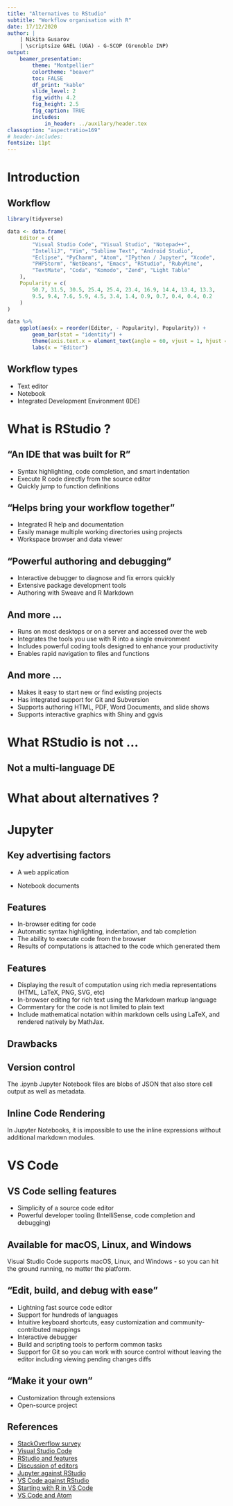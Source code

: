 ```yaml
---
title: "Alternatives to RStudio"
subtitle: "Workflow organisation with R"
date: 17/12/2020
author: |
    | Nikita Gusarov
    | \scriptsize GAEL (UGA) - G-SCOP (Grenoble INP)
output: 
    beamer_presentation:
        theme: "Montpellier"
        colortheme: "beaver"
        toc: FALSE
        df_print: "kable"
        slide_level: 2
        fig_width: 4.2
        fig_height: 2.5
        fig_caption: TRUE
        includes:
            in_header: ../auxilary/header.tex
classoption: "aspectratio=169"
# header-includes: 
fontsize: 11pt 
---
```


# Introduction

## Workflow

```r
library(tidyverse)
```

<!-- 
Insert here RStudio, Atom, Jupyter, VSCode, ...

Speak about: the aim of this presentation, objectives, etc

- Present the problematics of the IDE choice
- Remind about tastes
- Remond about the absence of the absolute choice
-->

```r
data <- data.frame(
    Editor = c(
        "Visual Studio Code", "Visual Studio", "Notepad++", 
        "IntelliJ", "Vim", "Sublime Text", "Android Studio", 
        "Eclipse", "PyCharm", "Atom", "IPython / Jupyter", "Xcode", 
        "PHPStorm", "NetBeans", "Emacs", "RStudio", "RubyMine", 
        "TextMate", "Coda", "Komodo", "Zend", "Light Table"
    ),
    Popularity = c(
        50.7, 31.5, 30.5, 25.4, 25.4, 23.4, 16.9, 14.4, 13.4, 13.3, 
        9.5, 9.4, 7.6, 5.9, 4.5, 3.4, 1.4, 0.9, 0.7, 0.4, 0.4, 0.2 
    )
)

data %>% 
    ggplot(aes(x = reorder(Editor, - Popularity), Popularity)) + 
        geom_bar(stat = "identity") +
        theme(axis.text.x = element_text(angle = 60, vjust = 1, hjust = 1)) + 
        labs(x = "Editor")
```

## Workflow types

- Text editor
- Notebook
- Integrated Development Environment (IDE)

## 

\vspace*{-10.6mm}\hspace*{-\beamerleftmargin}\hspace*{-1.5mm}
\fullframegraphic{"../captures/Capture d’écran (0)"}

## 

\vspace*{-10.6mm}\hspace*{-\beamerleftmargin}\hspace*{-1.5mm}
\fullframegraphic{"../captures/Capture d’écran (1)"}

## 

\vspace*{-10.6mm}\hspace*{-\beamerleftmargin}\hspace*{-1.5mm}
\fullframegraphic{"../captures/Capture d’écran (3)"}



# What is RStudio ?

##

\vspace*{-10.6mm}\hspace*{-\beamerleftmargin}\hspace*{-1.5mm}
\fullframegraphic{"../captures/Capture d’écran (2)"}

## "An IDE that was built for R"

- Syntax highlighting, code completion, and smart indentation
- Execute R code directly from the source editor
- Quickly jump to function definitions

## "Helps bring your workflow together"

- Integrated R help and documentation
- Easily manage multiple working directories using projects
- Workspace browser and data viewer

## "Powerful authoring and debugging"

- Interactive debugger to diagnose and fix errors quickly
- Extensive package development tools
- Authoring with Sweave and R Markdown

## And more ...

- Runs on most desktops or on a server and accessed over the web
- Integrates the tools you use with R into a single environment
- Includes powerful coding tools designed to enhance your productivity
- Enables rapid navigation to files and functions

## And more ...

- Makes it easy to start new or find existing projects
- Has integrated support for Git and Subversion
- Supports authoring HTML, PDF, Word Documents, and slide shows
- Supports interactive graphics with Shiny and ggvis

## 

\vspace*{-10.6mm}\hspace*{-\beamerleftmargin}\hspace*{-1.5mm}
\fullframegraphic{"../captures/Capture d’écran (3)"}



# What RStudio is not ...

## Not a multi-language DE 

\vspace*{-10.6mm}\hspace*{-\beamerleftmargin}\hspace*{-1.5mm}
\fullframegraphic{"../captures/Capture d’écran (12)"}

<!-- 
Add here some information about the alternative languages
-->



# What about alternatives ?



# Jupyter

## 

\vspace*{-10.6mm}\hspace*{-\beamerleftmargin}\hspace*{-1.5mm}
\fullframegraphic{"../captures/Capture d’écran (15)"}

## Key advertising factors

<!--
The notebook extends the console-based approach to interactive computing in a qualitatively new direction, providing a web-based application suitable for capturing the whole computation process: developing, documenting, and executing code, as well as communicating the results. 
The Jupyter notebook combines two components:
-->

* A web application 

<!--
a browser-based tool for interactive authoring of documents which combine explanatory text, mathematics, computations and their rich media output.
-->

* Notebook documents

<!--
a representation of all content visible in the web application, including inputs and outputs of the computations, explanatory text, mathematics, images, and rich media representations of objects.
-->

## Features

- In-browser editing for code
- Automatic syntax highlighting, indentation, and tab completion
- The ability to execute code from the browser
- Results of computations is attached to the code which generated them

## Features 

- Displaying the result of computation using rich media representations (HTML, LaTeX, PNG, SVG, etc) 
- In-browser editing for rich text using the Markdown markup language
- Commentary for the code is not limited to plain text
- Include mathematical notation within markdown cells using LaTeX, and rendered natively by MathJax.

<!-- Add here some screenshots / pics for clarity -->

## 

\vspace*{-10.6mm}\hspace*{-\beamerleftmargin}\hspace*{-1.5mm}
\fullframegraphic{"../captures/Capture d’écran (1)"}

## Drawbacks 

## Version control

<!--
Aff screenshot

Version control of files with tools such as git is important as it both maintains an explorable database of changes to the code files and also improves collaboration by using a centralized server (e.g. GitHub) where anyone with access to the repository can pull and push changes to the code. In the data science world, large startups such as Stripe and Airbnb have seen a lot of success with this approach.

RStudio incidentally has a native git client for tracking and committing changes to a .Rmd file, which is easy since .Rmd files are effectively plain text files where you can see differences between versions at a per-line level. (You may not want to store the changes to the generated .nb.html Notebook since they will be large and redundant to the changes made in the corresponding .Rmd; I recommend adding a *.nb.html rule to a .gitignore file during analysis).
-->

The .ipynb Jupyter Notebook files are blobs of JSON that also store cell output as well as metadata. 

<!--
This can cause the git database to balloon and makes reading per-line diffs hard if not impossible.

On Hacker News, the version control issues in Jupyter are a common complaint, however a Jupyter developer noted of a possibility of working with RStudio on solving this issue.
-->

##

\vspace*{-10.6mm}\hspace*{-\beamerleftmargin}\hspace*{-1.5mm}
\fullframegraphic{"../captures/Capture d’écran (14)"}

## Inline Code Rendering

<!--
Add image

A common practice in Jupyter Notebooks is to print common values as a part of a write-up or testing statistical code. 
-->

In Jupyter Notebooks, it is impossible to use the inline expressions without additional markdown modules.

<!--
In R Notebooks, you can skip a step by calling such print statements in-line in the Markdown text, which will then be rendered with the Notebook. This also avoids hard-coding such numbers in
-->



# VS Code 

## 

\vspace*{-10.6mm}\hspace*{-\beamerleftmargin}\hspace*{-1.5mm}
\fullframegraphic{"../captures/Capture d’écran (4)"}

## VS Code selling features

- Simplicity of a source code editor 
- Powerful developer tooling (IntelliSense, code completion and debugging)

## Available for macOS, Linux, and Windows

Visual Studio Code supports macOS, Linux, and Windows - so you can hit the ground running, no matter the platform.

## "Edit, build, and debug with ease"

- Lightning fast source code editor
- Support for hundreds of languages
- Intuitive keyboard shortcuts, easy customization and community-contributed mappings
- Interactive debugger
- Build and scripting tools to perform common tasks
- Support for Git so you can work with source control without leaving the editor including viewing pending changes diffs

## "Make it your own"

- Customization through extensions
- Open-source project

## 

\vspace*{-10.6mm}\hspace*{-\beamerleftmargin}\hspace*{-1.5mm}
\fullframegraphic{"../captures/Capture d’écran (5)"}

## 

\vspace*{-10.6mm}\hspace*{-\beamerleftmargin}\hspace*{-1.5mm}
\fullframegraphic{"../captures/Capture d’écran (6)"}

## 

\vspace*{-10.6mm}\hspace*{-\beamerleftmargin}\hspace*{-1.5mm}
\fullframegraphic{"../captures/Capture d’écran (8)"}

## 

\vspace*{-10.6mm}\hspace*{-\beamerleftmargin}\hspace*{-1.5mm}
\fullframegraphic{"../captures/Capture d’écran (13)"}

## References 

\small 

- [StackOverflow survey](https://insights.stackoverflow.com/survey/2019#technology-_-most-popular-development-environments)
- [Visual Studio Code](https://code.visualstudio.com/docs/editor/whyvscode)
- [RStudio and features](https://rstudio.com/products/rstudio/features/)
- [Discussion of editors](https://forums.fast.ai/t/text-editor-vs-jupyter-notebook-vs-ides/22069)
- [Jupyter against RStudio](https://stackshare.io/stackups/jupyter-vs-rstudio)
- [VS Code against RStudio](https://stackshare.io/stackups/rstudio-vs-visual-studio-code)
- [Starting with R in VS Code](https://renkun.me/2019/12/11/writing-r-in-vscode-a-fresh-start/)
- [VS Code and Atom](https://www.makeuseof.com/tag/visual-studio-code-vs-atom/)